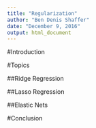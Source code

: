 ```yaml
---
title: "Regularization"
author: "Ben Denis Shaffer"
date: "December 9, 2016"
output: html_document
---
```


#Introduction

#Topics

##Ridge Regression

##Lasso Regression

##Elastic Nets

#Conclusion
